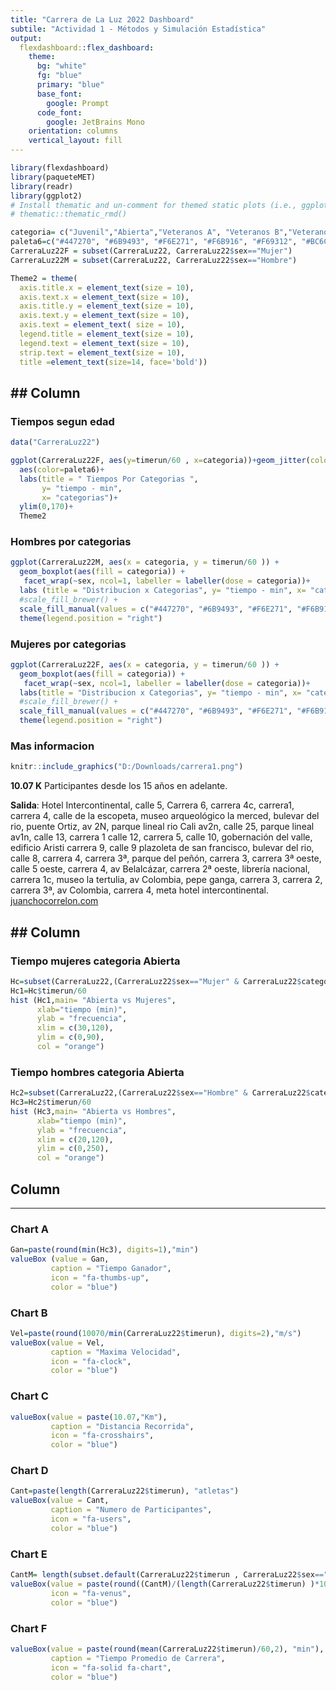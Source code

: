 ```yaml
---
title: "Carrera de La Luz 2022 Dashboard"
subtile: "Actividad 1 - Métodos y Simulación Estadística"
output: 
  flexdashboard::flex_dashboard:
    theme:
      bg: "white"
      fg: "blue" 
      primary: "blue"
      base_font:
        google: Prompt
      code_font:
        google: JetBrains Mono
    orientation: columns
    vertical_layout: fill
---
```


```r
library(flexdashboard)
library(paqueteMET)
library(readr)
library(ggplot2)
# Install thematic and un-comment for themed static plots (i.e., ggplot2)
# thematic::thematic_rmd()

categoria= c("Juvenil","Abierta","Veteranos A", "Veteranos B","Veteranos C")
paleta6=c("#447270", "#6B9493", "#F6E271", "#F6B916", "#F69312", "#BC6C25")
CarreraLuz22F = subset(CarreraLuz22, CarreraLuz22$sex=="Mujer")
CarreraLuz22M = subset(CarreraLuz22, CarreraLuz22$sex=="Hombre")

Theme2 = theme(
  axis.title.x = element_text(size = 10),
  axis.text.x = element_text(size = 10),
  axis.title.y = element_text(size = 10),
  axis.text.y = element_text(size = 10),
  axis.text = element_text( size = 10),
  legend.title = element_text(size = 10),
  legend.text = element_text(size = 10),  
  strip.text = element_text(size = 10),
  title =element_text(size=14, face='bold'))
```


## Column {.tabset data-width="700"}
-----------------------------------------------------------------------
### Tiempos segun edad 

```r
data("CarreraLuz22")

ggplot(CarreraLuz22F, aes(y=timerun/60 , x=categoria))+geom_jitter(color="#034A94", size=1, alpha=0.9) +
  aes(color=paleta6)+
  labs(title = " Tiempos Por Categorias ", 
       y= "tiempo - min",
       x= "categorias")+ 
  ylim(0,170)+
  Theme2
```

### Hombres por categorias

```r
ggplot(CarreraLuz22M, aes(x = categoria, y = timerun/60 )) +
  geom_boxplot(aes(fill = categoria)) + 
   facet_wrap(~sex, ncol=1, labeller = labeller(dose = categoria))+
  labs (title = "Distribucion x Categorias", y= "tiempo - min", x= "categorias")+
  #scale_fill_brewer() +
  scale_fill_manual(values = c("#447270", "#6B9493", "#F6E271", "#F6B916", "#F69312", "#BC6C25"))+
  theme(legend.position = "right")
```


### Mujeres por categorias
```r
ggplot(CarreraLuz22F, aes(x = categoria, y = timerun/60 )) +
  geom_boxplot(aes(fill = categoria)) + 
   facet_wrap(~sex, ncol=1, labeller = labeller(dose = categoria))+
  labs(title = "Distribucion x Categorias", y= "tiempo - min", x= "categorias")+
  #scale_fill_brewer() +
  scale_fill_manual(values = c("#447270", "#6B9493", "#F6E271", "#F6B916", "#F69312", "#BC6C25"))+
  theme(legend.position = "right")
```

### Mas informacion

```r
knitr::include_graphics("D:/Downloads/carrera1.png")
```
**10.07 K** Participantes desde los 15 años en adelante.

**Salida**: Hotel Intercontinental, calle 5, Carrera 6, carrera 4c, carrera1, carrera 4, calle de la escopeta, museo arqueológico la merced, bulevar del rio, puente Ortiz, av 2N, parque lineal rio Cali av2n, calle 25, parque lineal av1n, calle 13, carrera 1 calle 12, carrera 5, calle 10, gobernación del valle, edificio Aristi carrera 9, calle 9 plazoleta de san francisco, bulevar del rio, calle 8, carrera 4, carrera 3ª, parque del peñón, carrera 3, carrera 3ª oeste, calle 5 oeste, carrera 4, av Belalcázar, carrera 2ª oeste, librería nacional, carrera 1c, museo la tertulia, av Colombia, pepe ganga, carrera 3, carrera 2, carrera 3ª, av Colombia, carrera 4, meta hotel intercontinental. [juanchocorrelon.com](https://juanchocorrelon.com/intercontinental-10k-luz-2022/#10k)




## Column {data-width="400"}
-----------------------------------------------------------------------

### Tiempo mujeres categoria Abierta

```r

Hc=subset(CarreraLuz22,(CarreraLuz22$sex=="Mujer" & CarreraLuz22$categoria=="2. Abierta"))
Hc1=Hc$timerun/60
hist (Hc1,main= "Abierta vs Mujeres",
      xlab="tiempo (min)",
      ylab = "frecuencia",
      xlim = c(30,120), 
      ylim = c(0,90),  
      col = "orange")
```

### Tiempo hombres categoria Abierta

```r
Hc2=subset(CarreraLuz22,(CarreraLuz22$sex=="Hombre" & CarreraLuz22$categoria=="2. Abierta"))
Hc3=Hc2$timerun/60
hist (Hc3,main= "Abierta vs Hombres", 
      xlab="tiempo (min)",
      ylab = "frecuencia", 
      xlim = c(20,120), 
      ylim = c(0,250),  
      col = "orange")
```




## Column {data-width="50"}

-----------------------------------------------------------------------

### Chart A 

```r
Gan=paste(round(min(Hc3), digits=1),"min")
valueBox (value = Gan,
         caption = "Tiempo Ganador",
         icon = "fa-thumbs-up", 
         color = "blue")

```

### Chart B

```r
Vel=paste(round(10070/min(CarreraLuz22$timerun), digits=2),"m/s")
valueBox(value = Vel,
         caption = "Maxima Velocidad",
         icon = "fa-clock", 
         color = "blue")

```

### Chart C

```r
valueBox(value = paste(10.07,"Km"),
         caption = "Distancia Recorrida",
         icon = "fa-crosshairs", 
         color = "blue")
```

### Chart D

```r
Cant=paste(length(CarreraLuz22$timerun), "atletas")
valueBox(value = Cant,
         caption = "Numero de Participantes",
         icon = "fa-users", 
         color = "blue")
```

### Chart E

```r
CantM= length(subset.default(CarreraLuz22$timerun , CarreraLuz22$sex=="Mujer"))
valueBox(value = paste(round((CantM)/(length(CarreraLuz22$timerun) )*100,2),"%") ,caption = "Porcentaje de Mujeres",
         icon = "fa-venus", 
         color = "blue")
```

### Chart F

```r
valueBox(value = paste(round(mean(CarreraLuz22$timerun)/60,2), "min"),
         caption = "Tiempo Promedio de Carrera",
         icon = "fa-solid fa-chart", 
         color = "blue")
```



